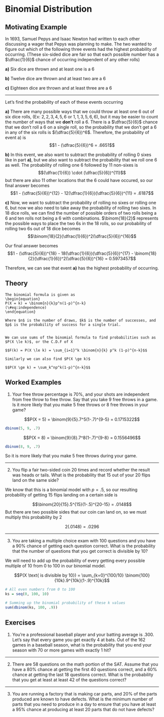 # Binomial Distribution {#binomial}

## Motivating Example {-}

In 1693, Samuel Pepys and Isaac Newton had written to each other discussing a wager that Pepys was planning to make. The two wanted to figure out which of the following three events had the highest probability of occurring. (These six-sided dice are fair so that each possible number has a $\dfrac{1}{6}$ chance of occurring independent of any other rolls)

**a)** Six dice are thrown and at least one is a 6

**b)** Twelve dice are thrown and at least two are a 6

**c)** Eighteen dice are thrown and at least three are a 6

------

Let's find the probability of each of these events occurring

**a)** There are many possible ways that we could throw at least one 6 out of six dice rolls, (Ex: $2, 2, 3, 4, 5, 6$ or $1, 1, 3, 5, 6, 6$), but it may be easier to count the number of ways that we **don't** roll a 6. There is a $\dfrac{5}{6}$ chance that we don't roll a 6 on a single roll, so the probability that we don't get a 6 in any of the six rolls is $(\dfrac{5}{6})^6$. Therefore, the probability of event a) is $$1 - (\dfrac{5}{6})^6 = .6651$$

**b)** In this event, we also want to subtract the probability of rolling 0 sixes like in part **a)**, but we also want to subtract the probability that we roll one 6 as well. The probability of rolling one 6 followed by 11 non-sixes is $$(\dfrac{1}{6}) \cdot (\dfrac{5}{6})^{11}$$ but there are also 11 other locations that the 6 could have occured, so our final answer becomes $$1 - (\dfrac{5}{6})^{12} - 12(\dfrac{1}{6})(\dfrac{5}{6})^{11} = .6187$$

**c)** Now, we want to subtract the probability of rolling no sixes or rolling one 6, but now we also need to take away the probability of rolling two sixes. In 18 dice rolls, we can find the number of possible orders of two rolls being a 6 and ten rolls not being a 6 with combinations. $\binom{18}{2}$ represents the possible ways to place the two 6s in the 18 rolls, so our probability of rolling two 6s out of 18 dice becomes $$\binom{18}{2}(\dfrac{1}{6})^2(\dfrac{5}{6})^{16}$$

Our final answer becomes $$1 - (\dfrac{5}{6})^{18} - 18(\dfrac{1}{6})(\dfrac{5}{6})^{17} - \binom{18}{2}(\dfrac{1}{6})^2(\dfrac{5}{6})^{16} = 0.5973457$$

Therefore, we can see that event **a)** has the highest probability of occurring.

## Theory {-}

```definition
The binomial formula is given as
\begin{equation}
P(X = k) = \binom{n}{k}p^n(1-p)^{n-k}
(\#eq:independence)
\end{equation}
  
Where $n$ is the number of draws, $k$ is the number of successes, and $p$ is the probability of success for a single trial.


We can use sums of the binomial formula to find probabilities such as $P(X \le k)$, or the C.D.F of X
  
$$F(k) = P(X \le k) = \sum_{i=1}^k \binom{n}{k} p^k (1-p)^{n-k}$$
  
Similarly we can also find $P(X \ge k)$
  
$$P(X \ge k) = \sum_k^np^k(1-p)^{n-k}$$
```

## Worked Examples {-}

1. Your free throw percentage is 70%, and your shots are independent from free throw to free throw. Say that you take 9 free throws in a game. Is it more likely that you make 5 free throws or 8 free throws in your game?

$$P(X = 5) = \binom{9}{5}.7^5(1-.7)^{9-5} = 0.1715322$$

```r
dbinom(5, 9, .7)
```

$$P(X = 8) = \binom{9}{8}.7^8(1-.7)^{9-8} = 0.1556496$$

```r
dbinom(8, 9, .7)
```

So it is more likely that you make 5 free throws during your game.

------

2. You flip a fair two-sided coin $20$ times and record whether the result was heads or tails. What is the probability that $15$ out of your $20$ flips land on the same side?

We know that this is a binomial model with $p=.5$, so our resulting probability of getting $15$ flips landing on a certain side is 

$$\binom{20}{15}.5^{15}(1-.5)^{20-15} = .0148$$
But there are two possible sides that our coin can land on, so we must multiply this probability by $2$

$$2(.0148) = .0296$$

------

3. You are taking a multiple choice exam with $100$ questions and you have a $90\%$ chance of getting each question correct. What is the probability that the number of questions that you get correct is divisible by 10?

We will need to add up the probability of every getting every possible multiple of 10 from 0 to 100 in our binomial model.

$$P(X \text{ is divisible by 10}) = \sum_{k=0}^{100/10} \binom{100}{10k}.9^{10k}(1-.9)^{10k}$$

```r
# All even numbers from 0 to 100
ks = seq(0, 100, 10)

# Summing up the binomial probability of these k values
sum(dbinom(ks, 100, .9))
```

## Exercises {-}

1. You're a professional baseball player and your batting average is $.300$. Let's say that every game you get exactly $4$ at bats. Out of the $162$ games in a baseball season, what is the probability that you end your season with $70$ or more games with exactly $1$ hit?

------

2. There are 58 questions on the math portion of the SAT. Assume that you have a $80\%$ chance at getting the first $40$ questions correct, and a $60\%$ chance at getting the last $18$ questions correct. What is the probability that you get at least at least $42$ of the questions correct?

------

3. You are running a factory that is making car parts, and $20\%$ of the parts produced are known to have defects. What is the minimum number of parts that you need to produce in a day to ensure that you have at least a $95\%$ chance at producing at least $20$ parts that do not have defects?
